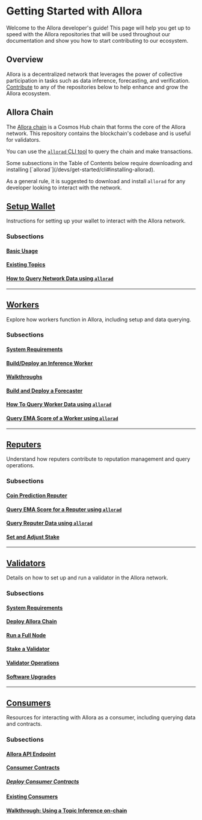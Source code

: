 
# Getting Started with Allora

Welcome to the Allora developer's guide! This page will help you get up to speed with the Allora repositories that will be used throughout our documentation and show you how to start contributing to our ecosystem. 

## Overview

Allora is a decentralized network that leverages the power of collective participation in tasks such as data inference, forecasting, and verification. [Contribute](/community/contribute) to any of the repositories below to help enhance and grow the Allora ecosystem.

## Allora Chain

The [Allora chain](https://github.com/allora-network/allora-chain) is a Cosmos Hub chain that forms the core of the Allora network. This repository contains the blockchain's codebase and is useful for validators.

You can use the [`allorad` CLI tool](/devs/get-started/cli#installing-allorad) to query the chain and make transactions.

<Callout>
Some subsections in the Table of Contents below require downloading and installing [`allorad`](/devs/get-started/cli#installing-allorad).

As a general rule, it is suggested to download and install `allorad` for any developer looking to interact with the network.
</Callout>

## [Setup Wallet](/devs/get-started/setup-wallet.mdx)
Instructions for setting up your wallet to interact with the Allora network.

### Subsections
#### [Basic Usage](/devs/get-started/basic-usage.mdx)
#### [Existing Topics](/devs/get-started/existing-topics.mdx)
#### [How to Query Network Data using `allorad`](/devs/get-started/query-network-data.mdx)
  
---

## [Workers](/devs/workers/workers.mdx)
Explore how workers function in Allora, including setup and data querying.

### Subsections
#### [System Requirements](/devs/workers/requirements.mdx)
#### [Build/Deploy an Inference Worker](/devs/workers/deploy-worker.mdx)
#### [Walkthroughs](/devs/workers/walkthroughs/index.mdx)
#### [Build and Deploy a Forecaster](/devs/workers/deploy-forecaster.mdx)
#### [How To Query Worker Data using `allorad`](/devs/workers/query-worker-data.mdx)
#### [Query EMA Score of a Worker using `allorad`](/devs/workers/query-ema-score.mdx)

---

## [Reputers](/devs/reputers/reputers.mdx)
Understand how reputers contribute to reputation management and query operations.

### Subsections
#### [Coin Prediction Reputer](/devs/reputers/coin-prediction-reputer.mdx)
#### [Query EMA Score for a Reputer using `allorad`](/devs/reputers/query-ema-score.mdx)
#### [Query Reputer Data using `allorad`](/devs/reputers/query-reputer-data.mdx)
#### [Set and Adjust Stake](/devs/reputers/set-and-adjust-stake.mdx)

---

## [Validators](/devs/validators/validators.mdx)
Details on how to set up and run a validator in the Allora network.

### Subsections
#### [System Requirements](/devs/validators/nop-requirements.mdx)
#### [Deploy Allora Chain](/devs/validators/deploy-chain.mdx)
#### [Run a Full Node](/devs/validators/run-full-node.mdx)
#### [Stake a Validator](/devs/validators/stake-a-validator.mdx)
#### [Validator Operations](/devs/validators/validator-operations.mdx)
#### [Software Upgrades](/devs/validators/software-upgrades.mdx)

---

## [Consumers](/devs/consumers/consumers.mdx)
Resources for interacting with Allora as a consumer, including querying data and contracts.

### Subsections
#### [Allora API Endpoint](/devs/consumers/allora-api-endpoint.mdx)
#### [Consumer Contracts](/devs/consumers/consumer-contracts/deploy-consumer.mdx)
##### [Deploy Consumer Contracts](/devs/consumers/consumer-contracts/dev-consumers.mdx)
#### [Existing Consumers](/devs/consumers/existing-consumers.mdx)
#### [Walkthrough: Using a Topic Inference on-chain](/devs/consumers/walkthrough-use-topic-inference.mdx)
